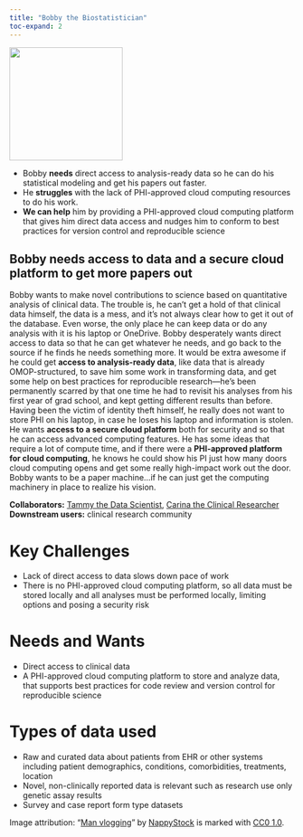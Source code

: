 ```yaml
---
title: "Bobby the Biostatistician"
toc-expand: 2
---
```


::: grid
::: {.g-col-12 .g-col-xl-3}
<img src="/img/bobby.jpg" width="200" height="200"/>
:::

::: {.g-col-12 .g-col-xl-8}
-   Bobby **needs** direct access to analysis-ready data so he can do his statistical modeling and get his papers out faster.
-   He **struggles** with the lack of PHI-approved cloud computing resources to do his work.
-   **We can help** him by providing a PHI-approved cloud computing platform that gives him direct data access and nudges him to conform to best practices for version control and reproducible science
:::
:::

::: lightblue-highlight
## Bobby needs access to data and a secure cloud platform to get more papers out

Bobby wants to make novel contributions to science based on quantitative analysis of clinical data. The trouble is, he can’t get a hold of that clinical data himself, the data is a mess, and it’s not always clear how to get it out of the database. Even worse, the only place he can keep data or do any analysis with it is his laptop or OneDrive. Bobby desperately wants direct access to data so that he can get whatever he needs, and go back to the source if he finds he needs something more. It would be extra awesome if he could get **access to analysis-ready data**, like data that is already OMOP-structured, to save him some work in transforming data, and get some help on best practices for reproducible research—he’s been permanently scarred by that one time he had to revisit his analyses from his first year of grad school, and kept getting different results than before. Having been the victim of identity theft himself, he really does not want to store PHI on his laptop, in case he loses his laptop and information is stolen. He wants **access to a secure cloud platform** both for security and so that he can access advanced computing features. He has some ideas that require a lot of compute time, and if there were a **PHI-approved platform for cloud computing**, he knows he could show his PI just how many doors cloud computing opens and get some really high-impact work out the door. Bobby wants to be a paper machine...if he can just get the computing machinery in place to realize his vision.
:::

::: darkblue-highlight
**Collaborators:** [Tammy the Data Scientist](/family/cards/Tammy-the-data-scientist.html), [Carina the Clinical Researcher](family/cards/Carina-the-clinical-researcher.html) 
**Downstream users:** clinical research community
:::

# Key Challenges

-   Lack of direct access to data slows down pace of work
-   There is no PHI-approved cloud computing platform, so all data must be stored locally and all analyses must be performed locally, limiting options and posing a security risk

# Needs and Wants

-   Direct access to clinical data
-   A PHI-approved cloud computing platform to store and analyze data, that supports best practices for code review and version control for reproducible science

# Types of data used

-   Raw and curated data about patients from EHR or other systems including patient demographics, conditions, comorbidities, treatments, location  
-   Novel, non-clinically reported data is relevant such as research use only genetic assay results
-   Survey and case report form type datasets

<div>

Image attribution: "[Man vlogging](http://nappy.co/photo/628/man-vlogging)" by [NappyStock](http://nappy.co/NappyStock) is marked with [CC0 1.0](https://creativecommons.org/publicdomain/zero/1.0/?ref=openverse).

</div>
